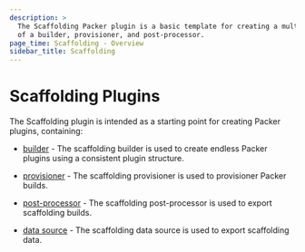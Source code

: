 ```yaml
---
description: >
  The Scaffolding Packer plugin is a basic template for creating a multi-component plugin consisting
  of a builder, provisioner, and post-processor.
page_time: Scaffolding - Overview
sidebar_title: Scaffolding
---
```


# Scaffolding Plugins

<!--
  Include a short overview about the plugin.
-->

The Scaffolding plugin is intended as a starting point for creating Packer plugins, containing:

- [builder](/docs/builders/builder-name.mdx) - The scaffolding builder is used to create endless Packer
  plugins using a consistent plugin structure.

- [provisioner](/docs/provisioners/provisioner-name.mdx) - The scaffolding provisioner is used to provisioner
  Packer builds.

- [post-processor](/docs/post-processors/postprocessor-name.mdx) - The scaffolding post-processor is used to
  export scaffolding builds.

- [data source](/docs/datasources/datasource-name.mdx) - The scaffolding data source is used to
  export scaffolding data.

<!--
  The overview page is a good place to document shared configuration or special environment configuration
  settings such as authentication, debugging guides, etc. Essentially any additional text that a user
  should be aware of to successfully use the plugin.

  Some additional sections include:

  ### Authentication

  ### Environment Variables

-->

